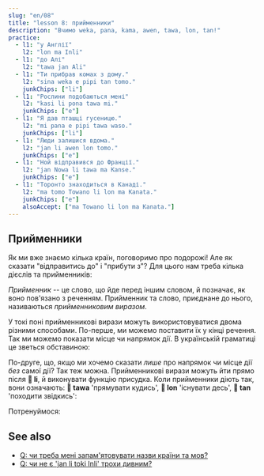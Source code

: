 ```yaml
---
slug: "en/08"
title: "lesson 8: прийменники"
description: "Вчимо weka, pana, kama, awen, tawa, lon, tan!"
practice:
  - l1: "у Англії"
    l2: "lon ma Inli"
  - l1: "до Алі"
    l2: "tawa jan Ali"
  - l1: "Ти прибрав комах з дому."
    l2: "sina weka e pipi tan tomo."
    junkChips: ["li"]
  - l1: "Рослини подобаються мені"
    l2: "kasi li pona tawa mi."
    junkChips: ["e"]
  - l1: "Я дав пташці гусеницю."
    l2: "mi pana e pipi tawa waso."
    junkChips: ["li"]
  - l1: "Люди залишися вдома."
    l2: "jan li awen lon tomo."
    junkChips: ["e"]
  - l1: "Ной відправився до Франції."
    l2: "jan Nowa li tawa ma Kanse."
    junkChips: ["e"]
  - l1: "Торонто знаходиться в Канаді."
    l2: "ma tomo Towano li lon ma Kanata."
    junkChips: ["e"]
    alsoAccept: ["ma Towano li lon ma Kanata."]
---
```



## Прийменники

Як ми вже знаємо кілька країн, поговоримо про подорожі! Але як сказати "відправитись до" і "прибути з"? Для цього нам треба кілька дієслів та прийменників:

<List>
  <Word sl="weka" m="прибирати, щезати; відсутній, далекий" />
  <Word sl="pana" m="давати, класти" />
  <Word sl="kama" m="приходити, прибувати" />
  <Word sl="awen" m="залишати, залишатися, захищати" />
  <Word sl="tawa" m="до, в напрямку (чогось)" />
  <Word sl="lon" m="при, на, в (чомусь)" />
  <Word sl="tan" m="з, від (чогось), через (щось)" />
</List>

_Прийменник_ -- це слово, що йде перед іншим словом, й позначає, як воно пов'язано з реченням. Прийменник та слово, приєднане до нього, називаються _прийменниковим виразом_.

<List>
  <Word sl="tawa soweli" m="до звіра" />
  <Word sl="lon ma" m="на землі, у країні" />
  <Word sl="tan tomo" m="з дому" />
</List>

У токі поні прийменникові вирази можуть використовуватися двома різними способами. По-перше, ми можемо поставити їх у кінці речення. Так ми можемо показати місце чи напрямок дії. В українській граматиці це зветься обставиною:

<List>
  <Sentence sl="mi pana e waso tawa kasi." m="Я посадив птаха на дерево." />
  <Sentence sl="waso li awen lon kasi." m="Пташка лишається на дереві." />
  <Sentence
    sl="sina weka e waso tan kasi."
    m="Ти прибрала пташок з дерева."
  />
</List>

По-друге, що, якщо ми хочемо сказати _лише_ про напрямок чи місце дії _без_ самої дії? Так теж можна. Прийменникові вирази можуть йти прямо після **󱤧 li**, й виконувати функцію присудка. Коли прийменники діють так, вони означають: **󱥩 tawa** 'прямувати кудись', **󱤬 lon** 'існувати десь', **󱥧 tan** 'походити звідкись':

<List>
  <Sentence sl="jan Ema li tawa ma Nijon." m="Емма прямує до Японії." />
  <Sentence sl="jan Nina li lon ma Lusi." m="Ніна в Росії." />
  <Sentence sl="jan Mili li tan ma Kanse." m="Міллі з Франції." />
</List>

Потренуймося:

<List>
  <Sentence
    sl="mi tawa ma kasi."
    m="Я йду до місця рослин.<br />(Може бути ліс, поле.)"
  />
  <Sentence
    sl="sona li weka tan mi."
    m="Знання покинуло мене.<br />(Я забула.)"
  />
  <Sentence
    sl="soweli suwi li pona tawa mi."
    m="Милі звірята хороші для мене.<br />(Милі звірята подобаються мені.)"
  />
  <Sentence sl="jan Nowa li toki tawa jan Ema." m="Ной говорить Еммі." />
  <Sentence
    sl="jan li toki Tosi lon ma Tosi."
    m="Люди говорять німецькою в Німеччині."
  />
</List>

<Practice exercises={frontmatter.practice} />

## See also
* [Q: чи треба мені запам'ятовувати назви країни та мов?](/uk/languages-countries/)
* [Q: чи не є 'jan li toki Inli' трохи дивним?](/uk/named-verbs/)
